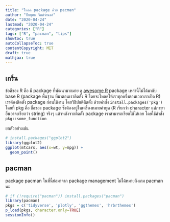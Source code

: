 ```yaml
---
title: "โหลด package ด้วย pacman"
author: "ปิยยุทธ จิตต์จำนงค์"
date: "2020-04-24"
lastmod: "2020-04-24"
categories: ["R"]
tags: ["R", "pacman", "tips"]
showtoc: true
autoCollapseToc: true
contentCopyright: MIT
draft: true
mathjax: true
---
```


## เกริ่น {#intro}
ข้อดีของ R คือ มี package ที่พัฒนามากมาย ดู [awesome R](.) package เหล่านี้ไม่ได้มากับ base R
(package พื้นฐาน ที่มาตอนเราติดตั้ง R โดยจะโหลดให้เราทุกครั้งตอนเวลาเราเปิด R)
เราต้องติดตั้ง package ก่อนใช้งาน โดยวิธีปกติติดตั้ง ด้วยคำสั่ง 
`install.packages('pkg')` โดยที่ pkg คือ ชื่อของ package ซึ่งต้องอยู่ในเครื่องหมายคำพูด
(R เรียกว่า character แต่ภาษาอื่นอาจะเรียกว่า string)
จริงๆ แล้วหลังจากติดตั้ง package เราสามารถเรียกใช้ได้เลย โดยใช้คำสั่ง `pkg::some_function`

ยกตัวอย่างเช่น

```r
# install.packages("ggplot2")
library(ggplot2)
ggplot(mtcars, aes(x=wt, y=mpg)) +
  geom_point()
```

## pacman
package pacman ในที่นี้ย่อมาจาก package management ไม่ได้หมายถึงเกม pacman นะ

```r
# if (!require("pacman")) install.packages("pacman")
library(pacman)
pkgs = c('tidyverse', 'plotly', 'ggthemes', 'hrbrthemes')
p_load(pkgs, character.only=TRUE)
sessionInfo()
```